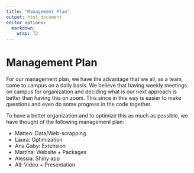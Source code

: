 ```yaml
---
title: "Management Plan"
output: html_document
editor_options: 
  markdown: 
    wrap: 72
---
```


# Management Plan

For our management plan, we have the advantage that we all, as a team, come to campus on a daily basis. We believe that having weekly meetings on campus for organization and deciding what is our next approach is better than having this on zoom. This since in this way is easier to make questions and even do some progress in the code together. 

To have a better organization and to optimize this as much as possible, we have thought of the following management plan:

-   Matteo: Data/Web-scrapping 
-   Laura: Optimization
-   Ana Gaby: Extension
-   Martina: Website + Packages
-   Alessia: Shiny app 
-   All: Video + Presentation
